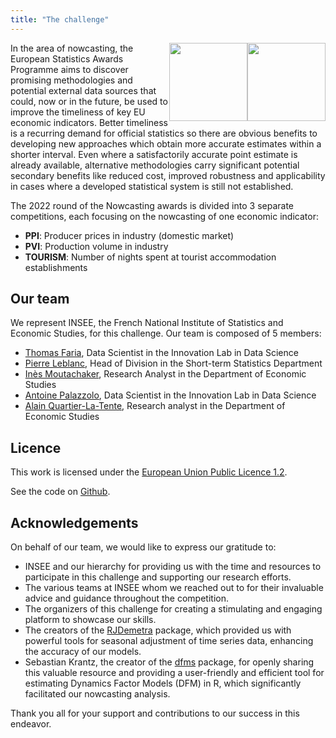 ```yaml
---
title: "The challenge"
---
```


![](images/logo-INSEE){style="float: right;" fig-align="right" width="125"}
![](images/logo-ESA){style="float: right;" fig-align="right" width="125"} 

In the area of nowcasting, the European Statistics Awards Programme aims to discover promising methodologies and potential external data sources that could, now or in the future, be used to improve the timeliness of key EU economic indicators.
Better timeliness is a recurring demand for official statistics so there are obvious benefits to developing new approaches which obtain more accurate estimates within a shorter interval.
Even where a satisfactorily accurate point estimate is already available, alternative methodologies carry significant potential secondary benefits like reduced cost, improved robustness and applicability in cases where a developed statistical system is still not established.

The 2022 round of the Nowcasting awards is divided into 3 separate competitions, each focusing on the nowcasting of one economic indicator:

- **PPI**: Producer prices in industry (domestic market)
- **PVI**: Production volume in industry
- **TOURISM**: Number of nights spent at tourist accommodation establishments

## Our team {.unnumbered}

We represent INSEE, the French National Institute of Statistics and Economic Studies, for this challenge.
Our team is composed of 5 members:

- [Thomas Faria](https://www.linkedin.com/in/thomas-faria-606238150/), Data Scientist in the Innovation Lab in Data Science
- [Pierre Leblanc](https://www.linkedin.com/in/pierre-leblanc-7a91a931/), Head of Division in the Short-term Statistics Department
- [Inès Moutachaker](https://github.com/imoutachaker), Research Analyst in the Department of Economic Studies
- [Antoine Palazzolo](https://www.linkedin.com/in/antoine-palazzolo/), Data Scientist in the Innovation Lab in Data Science
- [Alain Quartier-La-Tente](https://www.linkedin.com/in/alainqlt/), Research analyst in the Department of Economic Studies

## Licence {.unnumbered}

This work is licensed under the [European Union Public Licence 1.2](https://joinup.ec.europa.eu/collection/eupl/eupl-text-eupl-12).

See the code on [Github](https://github.com/InseeFrLab/ESA-Nowcasting-2023/).

## Acknowledgements {.unnumbered}

On behalf of our team, we would like to express our gratitude to:

- INSEE and our hierarchy for providing us with the time and resources to participate in this challenge and supporting our research efforts.
- The various teams at INSEE whom we reached out to for their invaluable advice and guidance throughout the competition.
- The organizers of this challenge for creating a stimulating and engaging platform to showcase our skills.
- The creators of the [RJDemetra](https://github.com/jdemetra/rjdemetra) package, which provided us with powerful tools for seasonal adjustment of time series data, enhancing the accuracy of our models.
- Sebastian Krantz, the creator of the [dfms](https://github.com/SebKrantz/dfms) package, for openly sharing this valuable resource and providing a user-friendly and efficient tool for estimating Dynamics Factor Models (DFM) in R, which significantly facilitated our nowcasting analysis.

Thank you all for your support and contributions to our success in this endeavor.
